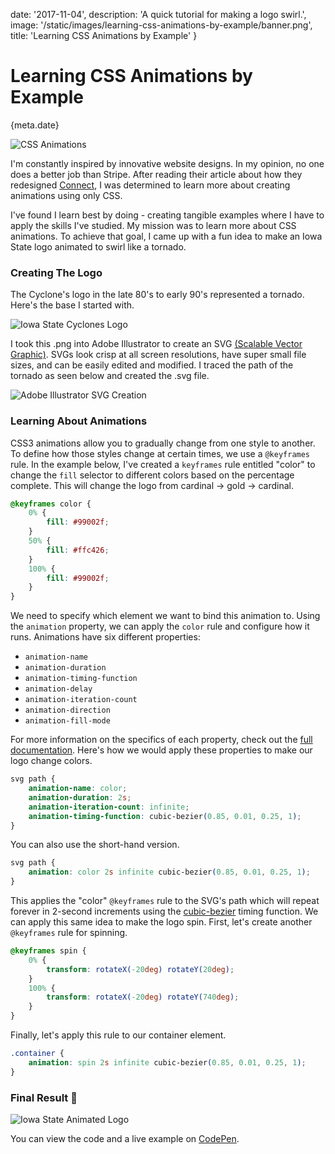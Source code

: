 
date: '2017-11-04',
description: 'A quick tutorial for making a logo swirl.',
image: '/static/images/learning-css-animations-by-example/banner.png',
title: 'Learning CSS Animations by Example'
}


# Learning CSS Animations by Example

<Date>{meta.date}</Date>

![CSS Animations](/static/images/learning-css-animations-by-example/banner.png)

I'm constantly inspired by innovative website designs. In my opinion, no one does a better job than <Link slug="blog/how-stripe-designs-beautiful-websites" title="How Stripe Designs Beautiful Websites" >Stripe</Link>. After reading their article about how they redesigned [Connect](https://stripe.com/blog/connect-front-end-experience), I was determined to learn more about creating animations using only CSS.

I've found I learn best by doing - creating tangible examples where I have to apply the skills I've studied. My mission was to learn more about CSS animations. To achieve that goal, I came up with a fun idea to make an Iowa State logo animated to swirl like a tornado.

### Creating The Logo

The Cyclone's logo in the late 80's to early 90's represented a tornado. Here's the base I started with.

![Iowa State Cyclones Logo](/static/images/learning-css-animations-by-example/isu-logo.png)

I took this .png into Adobe Illustrator to create an SVG [(Scalable Vector Graphic)](https://svgontheweb.com/). SVGs look crisp at all screen resolutions, have super small file sizes, and can be easily edited and modified. I traced the path of the tornado as seen below and created the .svg file.

![Adobe Illustrator SVG Creation](/static/images/learning-css-animations-by-example/illustrator.png)

### Learning About Animations

CSS3 animations allow you to gradually change from one style to another. To define how those styles change at certain times, we use a `@keyframes` rule. In the example below, I've created a `keyframes` rule entitled "color" to change the `fill` selector to different colors based on the percentage complete. This will change the logo from cardinal → gold → cardinal.

```css
@keyframes color {
    0% {
        fill: #99002f;
    }
    50% {
        fill: #ffc426;
    }
    100% {
        fill: #99002f;
    }
}
```

We need to specify which element we want to bind this animation to. Using the `animation` property, we can apply the `color` rule and configure how it runs. Animations have six different properties:

-   `animation-name`
-   `animation-duration`
-   `animation-timing-function`
-   `animation-delay`
-   `animation-iteration-count`
-   `animation-direction`
-   `animation-fill-mode`

For more information on the specifics of each property, check out the [full documentation](https://www.w3schools.com/css/css3_animations.asp). Here's how we would apply these properties to make our logo change colors.

```css
svg path {
    animation-name: color;
    animation-duration: 2s;
    animation-iteration-count: infinite;
    animation-timing-function: cubic-bezier(0.85, 0.01, 0.25, 1);
}
```

You can also use the short-hand version.

```css
svg path {
    animation: color 2s infinite cubic-bezier(0.85, 0.01, 0.25, 1);
}
```

This applies the "color" `@keyframes` rule to the SVG's path which will repeat forever in 2-second increments using the [cubic-bezier](http://cubic-bezier.com/#.17,.67,.83,.67) timing function. We can apply this same idea to make the logo spin. First, let's create another `@keyframes` rule for spinning.

```css
@keyframes spin {
    0% {
        transform: rotateX(-20deg) rotateY(20deg);
    }
    100% {
        transform: rotateX(-20deg) rotateY(740deg);
    }
}
```

Finally, let's apply this rule to our container element.

```css
.container {
    animation: spin 2s infinite cubic-bezier(0.85, 0.01, 0.25, 1);
}
```

### Final Result 🎉

![Iowa State Animated Logo](/static/images/learning-css-animations-by-example/isu-logo.gif)

You can view the code and a live example on [CodePen](https://codepen.io/leerob/pen/BmGZZQ?editors=1100).
